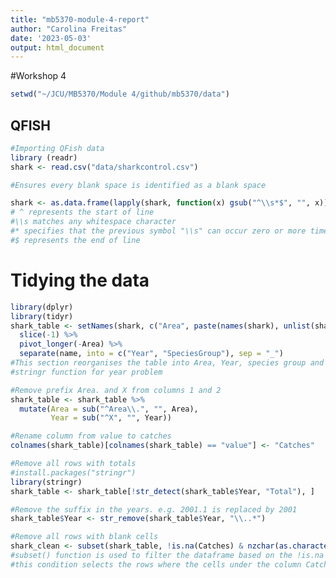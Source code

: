 ```yaml
---
title: "mb5370-module-4-report"
author: "Carolina Freitas"
date: '2023-05-03'
output: html_document
---
```



#Workshop 4
```r
setwd("~/JCU/MB5370/Module 4/github/mb5370/data")
```
## QFISH

```r
#Importing QFish data
library (readr)
shark <- read.csv("data/sharkcontrol.csv")
```

```r
#Ensures every blank space is identified as a blank space

shark <- as.data.frame(lapply(shark, function(x) gsub("^\\s*$", "", x)))
# ^ represents the start of line
#\\s matches any whitespace character
#* specifies that the previous symbol "\\s" can occur zero or more times. 
#$ represents the end of line

```

# Tidying the data ####
```r
library(dplyr)
library(tidyr)
shark_table <- setNames(shark, c("Area", paste(names(shark), unlist(shark[1, ], use.names = FALSE), sep = "_")[-1])) %>% 
  slice(-1) %>% 
  pivot_longer(-Area) %>% 
  separate(name, into = c("Year", "SpeciesGroup"), sep = "_")
#This section reorganises the table into Area, Year, species group and value which = catches
#stringr function for year problem
```


```r
#Remove prefix Area. and X from columns 1 and 2
shark_table <- shark_table %>%
  mutate(Area = sub("^Area\\.", "", Area),
         Year = sub("^X", "", Year))
```

```r
#Rename column from value to catches
colnames(shark_table)[colnames(shark_table) == "value"] <- "Catches"
```

```r
#Remove all rows with totals
#install.packages("stringr")
library(stringr)
shark_table <- shark_table[!str_detect(shark_table$Year, "Total"), ]

```

```r
#Remove the suffix in the years. e.g. 2001.1 is replaced by 2001
shark_table$Year <- str_remove(shark_table$Year, "\\..*")
```

```r
#Remove all rows with blank cells
shark_clean <- subset(shark_table, !is.na(Catches) & nzchar(as.character(Catches)))
#subset() function is used to filter the dataframe based on the !is.na and nzchar condition.
#this condition selects the rows where the cells under the column Catches is not empty
```

